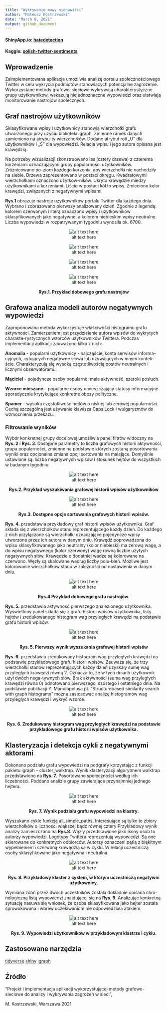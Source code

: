 ```yaml
---
title: "Wykrywanie mowy nienawiści"
author: "Mateusz Kostrzewski"
date: "March 8, 2021"
output: github_document
---
```


#### ShinyApp.io: [hatedetection](https://matheok.shinyapps.io/hatedetection/)
#### Kaggle: [polish-twitter-sentiments](https://www.kaggle.com/mateuszkostrzewski/polish-twitter-sentiments)

## Wprowadzenie
Zaimplementowana aplikacja umożliwia analizę portalu społecznościowego Twitter w celu wykrycia podmiotów stanowiących potencjalne zagrożenie. Wykorzystane metody grafowo-sieciowe wykrywają charakterystyczne grupy użytkowników, wskazują niejednoznaczne wypowiedzi oraz ułatwiają monitorowanie nastrojów społecznych.


## Graf nastrojów użytkowników

Sklasyfikowane wpisy i użytkownicy stanowią wierzchołki grafu utworzonego przy użyciu biblioteki igraph. Zmienne ramek danych zamieniono na atrybu-ty wierzchołków. Dodano atrybut roli „U” dla użytkowników i „S” dla wypowiedzi. Relacja wpisu i jego autora opisana jest krawędzią. 

Na potrzeby wizualizacji skonstruowano las (cztery drzewa) z czterema korzeniami oznaczającymi grupy popularności użytkowników. Zróżnicowano po-ziom każdego korzenia, aby wierzchołki nie nachodziły na siebie. Drzewa zaprezentowano w postaci okręgu. Kwadratowymi wierzchołkami oznaczono użytkow-ników. Ukryto krawędzie miedzy użytkownikami a korzeniami. Liście w postaci kół to wpisy. Zmieniono kolor krawędzi, związanych z negatywnymi wpisami. 

**Rys.1** obrazuje nastroje użytkowników portalu Twitter dla każdego dnia. Wybrano i zobrazowano pierwszy analizowany dzień. Zgodnie z legendą: kolorem czerwonym i literą oznaczono wpisy i użytkowników sklasyfikowanych jako negatywne, a kolorem niebieskim wpisy neutralne. Liczba wypowiedzi w rozpatrywanym tygodniu wynosiła ok. 6700.

<center>![alt text here](Diagrams/1c.png)</center>
<center>![alt text here](Diagrams/1d.png)</center>
<center>![alt text here](Diagrams/1a.png)</center>
<center>![alt text here](Diagrams/1b.png)</center>
<center>**Rys.1. Przykład dobowego grafu nastrojów**</center>


## Grafowa analiza modeli autorów negatywnych wypowiedzi

Zaproponowana metoda wykorzystuje właściwości histogramu grafu aktywności. Zamierzeniem jest przydzielenie autora wpisów do wykrytych charakte-rystycznych wzorców użytkowników Twittera. Podczas implementacji aplikacji zauważono kilka z nich:

**Anomalia** - popularni użytkownicy - najczęściej konta serwisów informa-cyjnych, cytujących negatywne słowa lub używających w innym kontek-ście. Charakteryzują się wysoką częstotliwością postów neutralnych i licznymi obserwatorami.. 

**Mąciciel** -  pojedyncze osoby popularne: mała aktywność, szeroki posłuch.

**Wzorce mieszane** – popularne osoby umieszczający statusy informacyjne sporadycznie krytykujące konkretne obozy polityczne. 

**Spamer** - wysoka częstotliwość hejtów o niskiej lub zerowej popularności. Cechą szczególną jest używanie klawisza Caps Lock i wulgaryzmów do wzmocnienia przekazu.


### Filtrowanie wyników

Wybór konkretnej grupy docelowej umożliwia panel filtrów widoczny na **Rys. 2** i **Rys. 3**. Dostępne parametry to liczba grafowych historii aktywności, grupa popularności, zmienne na podstawie których zostaną posortowania wyniki oraz opcjonalna zmiana opcji sortowania na malejące. Domyślnie ustawione są: liczba negatywnych wpisów i stosunek hejtów do wszystkich w badanym tygodniu. 

<center>![alt text here](Diagrams/4.png)</center>
<center>**Rys.2. Przykład wyszukiwania grafowej historii wpisów użytkowników**</center>

<center>![alt text here](Diagrams/5.png)</center>
<center>**Rys.3. Dostępne opcje sortowania grafowych historii wpisów.**</center>

**Rys. 4.** przedstawia przykładowy graf historii wpisów użytkownika. Graf składa się z wierzchołków stanu reprezentującego każdy dzień. Do każdego z nich przyłączone są wierzchołki oznaczające pojedyncze wpisy utworzone przez ich autora w danym dniu. Krawędź poprowadzona do wpisu sklasyfikowanego jako neutralny (kolor niebieski) ma zerową wagę, a do wpisu negatywnego (kolor czerwony) wagę równą liczbie użytych negatywnych słów. Krawędzie o dodatniej wadze są kolorowane na czerwono. Węzły są skalowane według liczby polu-bień. Możliwe jest kolorowanie wierzchołków stanu w zależności od nastawienia w danym dniu.

<center>![alt text here](Diagrams/6.png)</center>
<center>**Rys.4 Przykład dobowego grafu nastrojów**.</center>

**Rys. 5.** przedstawia aktywność pierwszego znalezionego użytkownika. Wyświetlony panel składa się z grafu historii wpisów użytkownika, listy hejtów i zredukowanego histogram wag przyległych krawędzi na  podstawie grafu historii wpisów.

<center>![alt text here](Diagrams/3.png)</center>
<center>**Rys. 5. Pierwszy wynik wyszukania grafowej historii wpisów**</center>

**Rys. 6.** przedstawia zredukowany histogram wag przyległych krawędzi na  podstawie przykładowego grafu historii wpisów. Zauważa się, że trzy wierzchołki stanów reprezentujących każdy dzień uzyskały sumę wag przyległych krawędzi równą 2. Oznacza to, że w tych dniach użytkownik użył dwóch nega-tywnych słów. Brak aktywności (suma wag przyległych krawędzi równa 0) odnotowano pierwszego, szóstego i ostatniego dnia. Na podstawie publikacji Y. Manolopolusa pt. “Structurebased similarity search with graph histograms”  można zastosować analizę histogramów wag przyległych krawędzi i wykryć wzorce. 

<center>![alt text here](Diagrams/7.png)</center>
<center>**Rys. 6. Zredukowany histogram wag przyległych krawędzi na  podstawie przykładowego grafu historii wpisów użytkownika.**</center>

## Klasteryzacja i detekcja cykli z negatywnymi aktorami

Dokonano podziału grafu wypowiedzi na podgrafy korzystając z funkcji pakietu igraph – cluster_walktrap. Wynik klasteryzacji algorytmem walktrap przedstawiono na **Rys. 7**. Posortowano społeczności według ich liczebności. Poddano analizie grupy zawierające przynajmniej jednego hejtera. 

<center>![alt text here](Diagrams/8.png)</center>
<center>**Rys. 7. Wynik podziału grafu wypowiedzi na klastry.**</center>

Wyszukano cykle funkcją all_simple_paths. Interesujące są tylko te zbiory wierzchołków o liczności większej bądź równej cztery Przykładowy wynik analizy zamieszczono na **Rys.8**.  Węzły przedstawione jako ikony osób to autorzy wypowiedzi. Logotypy Twittera reprezentują wypowiedzi. Są one skierowane do konkretnych odbiorców. Autorzy oznaczeni pętlą z błękitnym wypełnieniem i czerwoną krawędzią są w cyklu. W relacji uczestniczą osoby sklasyfikowane jako negatywna i neutralna.

<center>![alt text here](Diagrams/9.png)</center>
<center>**Rys. 8. Przykładowy klaster z cyklem, w którym uczestniczą negatywni użytkownicy.**</center>

Wymiana zdań przez dwóch uczestników została dokładnie opisana chro-nologiczną listą wypowiedzi znajdującej się na **Rys. 9**. Analizując konkretną sytuację nasuwa się wniosek, że osoba sklasyfikowana jako hejter została sprowokowana i wbrew oczekiwaniom nie odpowiedziała atakiem.

<center>![alt text here](Diagrams/99.png)</center>
<center>**Rys. 9. Wypowiedzi użytkowników w przykładowym klastrze i cyklu.**</center>

## Zastosowane narzędzia

[tidyverse](https://www.tidyverse.org/)
[shiny](https://shiny.rstudio.com/)
[igraph](https://igraph.org/)

## Źródło
"Projekt i implementacja aplikacji wykorzystującej metody grafowo-sieciowe do analizy i wykrywania zagrożeń w sieci", 

M. Kostrzewski, Warszawa 2021

